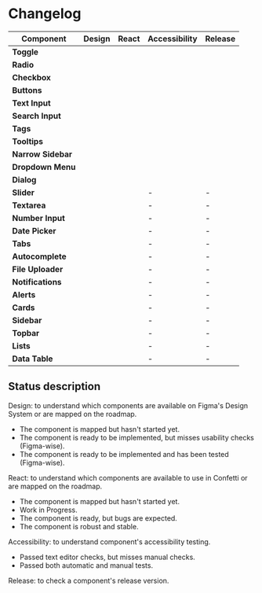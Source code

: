 
<Meta title="Base/Changelog" />

<div class="docs-title">
  <div>
    <h1 class="docs-title__text">Changelog</h1>
  </div>
</div>

<div class="docs-content">

| Component          | Design                                                | React                                                  | Accessibility                                                | Release                                          |
| ------------------ | ----------------------------------------------------- | ------------------------------------------------------ | ------------------------------------------------------ | ------------------------------------------------------ |
| **Toggle**         | <SimpleTag text="Experimental" color="purple" />      | <SimpleTag text="Experimental" color="purple" />       | <SimpleTag text="Experimental" color="purple" />         | <SimpleTag text="0.1.0-alpha" color="cyan" />          |
| **Radio**          | <SimpleTag text="Experimental" color="purple" />      | <SimpleTag text="Experimental" color="purple" />       | <SimpleTag text="Experimental" color="purple" />         | <SimpleTag text="0.1.0-alpha" color="cyan" />          |
| **Checkbox**       | <SimpleTag text="Experimental" color="purple" />      | <SimpleTag text="Experimental" color="purple" />       | <SimpleTag text="Experimental" color="purple" />         | <SimpleTag text="0.1.0-alpha" color="cyan" />          |
| **Buttons**        | <SimpleTag text="Experimental" color="purple" />      | <SimpleTag text="Experimental" color="purple" />       | <SimpleTag text="Experimental" color="purple" />         | <SimpleTag text="0.1.0-alpha" color="cyan" />          |
| **Text Input**     | <SimpleTag text="Experimental" color="purple" />      | <SimpleTag text="Experimental" color="purple" />       | <SimpleTag text="Experimental" color="purple" />         | <SimpleTag text="0.1.0-alpha" color="cyan" />          |
| **Search Input**   | <SimpleTag text="Experimental" color="purple" />      | <SimpleTag text="Experimental" color="purple" />       | <SimpleTag text="Experimental" color="purple" />         | <SimpleTag text="0.1.0-alpha" color="cyan" />          |
| **Tags**           | <SimpleTag text="Experimental" color="purple" />      | <SimpleTag text="Experimental" color="purple" />       | <SimpleTag text="Experimental" color="purple" />         | <SimpleTag text="0.1.0-alpha" color="cyan" />          |
| **Tooltips**       | <SimpleTag text="Experimental" color="purple" />      | <SimpleTag text="Experimental" color="purple" />       | <SimpleTag text="Experimental" color="purple" />         | <SimpleTag text="0.1.0-alpha" color="cyan" />          |
| **Narrow Sidebar** | <SimpleTag text="Experimental" color="purple" />      | <SimpleTag text="WIP" color="yellow" />                | <SimpleTag text="Experimental" color="purple" />         | <SimpleTag text="0.1.0-alpha" color="cyan" />          |
| **Dropdown Menu**  | <SimpleTag text="Experimental" color="purple" />      | <SimpleTag text="WIP" color="yellow" />                | <SimpleTag text="Experimental" color="purple" />         | <SimpleTag text="0.1.0-alpha" color="cyan" />          |
| **Dialog**         | <SimpleTag text="Experimental" color="purple" />      | <SimpleTag text="WIP" color="yellow" />                | <SimpleTag text="Experimental" color="purple" />         | <SimpleTag text="0.1.0-alpha" color="cyan" />          |
| **Slider**         | <SimpleTag text="Experimental" color="purple" />      | <SimpleTag text="Not started" />                       | -                                                      | -                                                      |
| **Textarea**       | <SimpleTag text="Experimental" color="purple" />      | <SimpleTag text="Not started" />                       | -                                                      | -                                                      |
| **Number Input**   | <SimpleTag text="Experimental" color="purple" />      | <SimpleTag text="Not started" />                       | -                                                      | -                                                      |
| **Date Picker**    | <SimpleTag text="Experimental" color="purple" />      | <SimpleTag text="Not started" />                       | -                                                      | -                                                      |
| **Tabs**           | <SimpleTag text="Experimental" color="purple" />      | <SimpleTag text="Not started" />                       | -                                                      | -                                                      |
| **Autocomplete**   | <SimpleTag text="Experimental" color="purple" />      | <SimpleTag text="Not started" />                       | -                                                      | -                                                      |
| **File Uploader**  | <SimpleTag text="Experimental" color="purple" />      | <SimpleTag text="Not started" />                       | -                                                      | -                                                      |
| **Notifications**  | <SimpleTag text="Experimental" color="purple" />      | <SimpleTag text="Not started" />                       | -                                                      | -                                                      |
| **Alerts**         | <SimpleTag text="Experimental" color="purple" />      | <SimpleTag text="Not started" />                       | -                                                      | -                                                      |
| **Cards**          | <SimpleTag text="Experimental" color="purple" />      | <SimpleTag text="Not started" />                       | -                                                      | -                                                      |
| **Sidebar**        | <SimpleTag text="Experimental" color="purple" />      | <SimpleTag text="Not started" />                       | -                                                      | -                                                      |
| **Topbar**         | <SimpleTag text="Experimental" color="purple" />      | <SimpleTag text="Not started" />                       | -                                                      | -                                                      |
| **Lists**          | <SimpleTag text="Experimental" color="purple" />      | <SimpleTag text="Not started" />                       | -                                                      | -                                                      |
| **Data Table**     | <SimpleTag text="Experimental" color="purple" />      | <SimpleTag text="Not started" />                       | -                                                      | -                                                      |

## Status description
Design: to understand which components are available on Figma's Design System or are mapped on the roadmap.
* <SimpleTag text="Not started" color="mineral" /> The component is mapped but hasn't started yet.
* <SimpleTag text="Experimental" color="purple" /> The component is ready to be implemented, but misses usability checks (Figma-wise).
* <SimpleTag text="Stable" color="teal" /> The component is ready to be implemented and has been tested (Figma-wise).

React: to understand which components are available to use in Confetti or are mapped on the roadmap.
* <SimpleTag text="Not started" color="mineral" /> The component is mapped but hasn't started yet.
* <SimpleTag text="WIP" color="yellow" /> Work in Progress.
* <SimpleTag text="Experimental" color="purple" /> The component is ready, but bugs are expected.
* <SimpleTag text="Stable" color="teal" /> The component is robust and stable.

Accessibility: to understand component's accessibility testing.
* <SimpleTag text="Experimental" color="purple" /> Passed text editor checks, but misses manual checks.
* <SimpleTag text="Stable" color="teal" /> Passed both automatic and manual tests.

Release: to check a component's release version.

</div>
